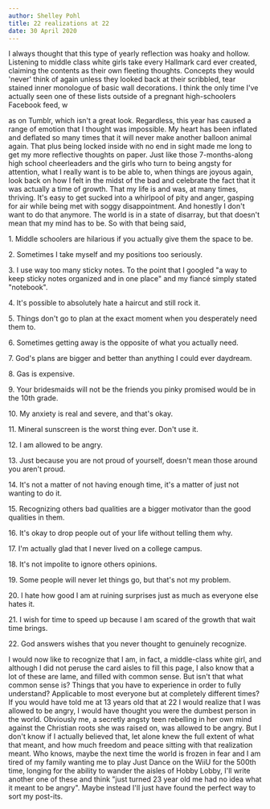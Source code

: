 ```yaml
---
author: Shelley Pohl
title: 22 realizations at 22
date: 30 April 2020
---
```


I always thought that this type of yearly reflection was hoaky and
hollow. Listening to middle class white girls take every Hallmark card
ever created, claiming the contents as their own fleeting thoughts.
Concepts they would 'never' think of again unless they looked back at
their scribbled, tear stained inner monologue of basic wall decorations.
I think the only time I've actually seen one of these lists outside of a
pregnant high-schoolers Facebook feed, w

as on Tumblr, which isn't a great look. Regardless, this year has caused
a range of emotion that I thought was impossible. My heart has been
inflated and deflated so many times that it will never make another
balloon animal again. That plus being locked inside with no end in sight
made me long to get my more reflective thoughts on paper. Just like
those 7-months-along high school cheerleaders and the girls who turn to
being angsty for attention, what I really want is to be able to, when
things are joyous again, look back on how I felt in the midst of the bad
and celebrate the fact that it was actually a time of growth. That my
life is and was, at many times, thriving. It's easy to get sucked into a
whirlpool of pity and anger, gasping for air while being met with soggy
disappointment. And honestly I don't want to do that anymore. The world
is in a state of disarray, but that doesn't mean that my mind has to be.
So with that being said,

1\. Middle schoolers are hilarious if you actually give them the space
to be.

2\. Sometimes I take myself and my positions too seriously.

3\. I use way too many sticky notes. To the point that I googled "a way
to keep sticky notes organized and in one place" and my fiancé simply
stated "notebook".

4\. It's possible to absolutely hate a haircut and still rock it.

5\. Things don't go to plan at the exact moment when you desperately
need them to.

6\. Sometimes getting away is the opposite of what you actually need.

7\. God's plans are bigger and better than anything I could ever
daydream.

8\. Gas is expensive.

9\. Your bridesmaids will not be the friends you pinky promised would be
in the 10th grade.

10\. My anxiety is real and severe, and that's okay.

11\. Mineral sunscreen is the worst thing ever. Don't use it.

12\. I am allowed to be angry.

13\. Just because you are not proud of yourself, doesn't mean those
around you aren't proud.

14\. It's not a matter of not having enough time, it's a matter of just
not wanting to do it.

15\. Recognizing others bad qualities are a bigger motivator than the
good qualities in them.

16\. It's okay to drop people out of your life without telling them why.

17\. I'm actually glad that I never lived on a college campus.

18\. It's not impolite to ignore others opinions.

19\. Some people will never let things go, but that's not my problem.

20\. I hate how good I am at ruining surprises just as much as everyone
else hates it.

21\. I wish for time to speed up because I am scared of the growth that
wait time brings.

22\. God answers wishes that you never thought to genuinely recognize.

I would now like to recognize that I am, in fact, a middle-class white
girl, and although I did not peruse the card aisles to fill this page, I
also know that a lot of these are lame, and filled with common sense.
But isn't that what common sense is? Things that you have to experience
in order to fully understand? Applicable to most everyone but at
completely different times? If you would have told me at 13 years old
that at 22 I would realize that I was allowed to be angry, I would have
thought you were the dumbest person in the world. Obviously me, a
secretly angsty teen rebelling in her own mind against the Christian
roots she was raised on, was allowed to be angry. But I don't know if I
actually believed that, let alone knew the full extent of what that
meant, and how much freedom and peace sitting with that realization
meant. Who knows, maybe the next time the world is frozen in fear and I
am tired of my family wanting me to play Just Dance on the WiiU for the
500th time, longing for the ability to wander the aisles of Hobby Lobby,
I'll write another one of these and think "just turned 23 year old me
had no idea what it meant to be angry". Maybe instead I\'ll just have
found the perfect way to sort my post-its.

